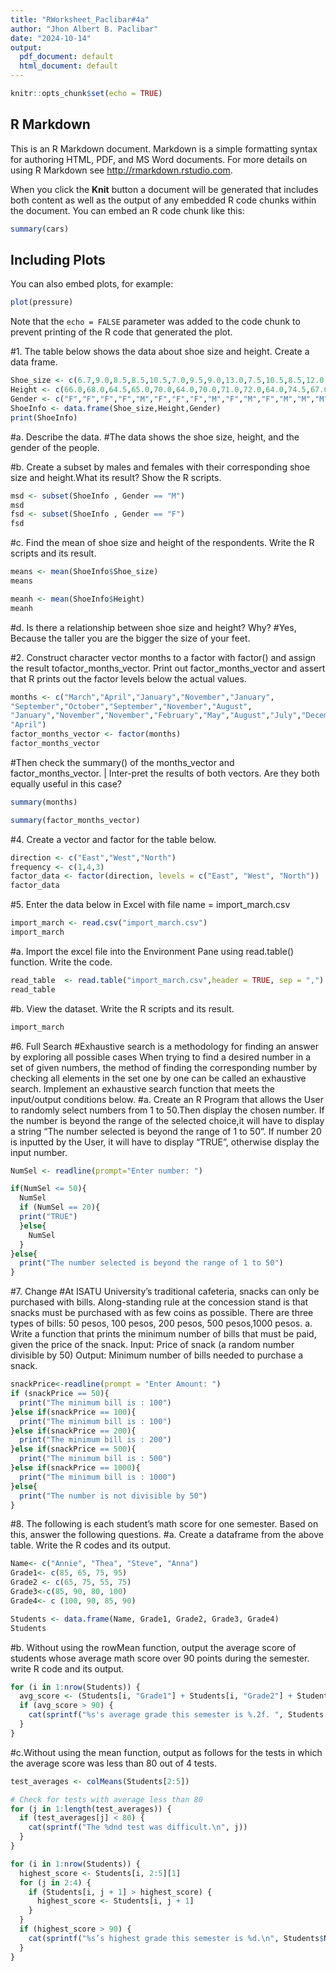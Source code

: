 ```yaml
---
title: "RWorksheet_Paclibar#4a"
author: "Jhon Albert B. Paclibar"
date: "2024-10-14"
output:
  pdf_document: default
  html_document: default
---
```


```r
knitr::opts_chunk$set(echo = TRUE)
```

## R Markdown

This is an R Markdown document. Markdown is a simple formatting syntax for authoring HTML, PDF, and MS Word documents. For more details on using R Markdown see <http://rmarkdown.rstudio.com>.

When you click the **Knit** button a document will be generated that includes both content as well as the output of any embedded R code chunks within the document. You can embed an R code chunk like this:

```r
summary(cars)
```

## Including Plots

You can also embed plots, for example:

```r
plot(pressure)
```

Note that the `echo = FALSE` parameter was added to the code chunk to prevent printing of the R code that generated the plot.

#1. The table below shows the data about shoe size and height. Create a data frame.

```r
Shoe_size <- c(6.7,9.0,8.5,8.5,10.5,7.0,9.5,9.0,13.0,7.5,10.5,8.5,12.0,10.5, 13.0,11.5,8.5,5.0,10.0,6.5,7.5,8.5,10.5,8.5,10.5,11.0,9.0,13.0)
Height <- c(66.0,68.0,64.5,65.0,70.0,64.0,70.0,71.0,72.0,64.0,74.5,67.0,71.0,71.0,77.0,72.0,59.0,62.0,72.0,66.0,64.0,67.0,73.0,69.0,72.0,70.0,69.0,70.0)
Gender <- c("F","F","F","F","M","F","F","F","M","F","M","F","M","M","M","M","F","F","M","F","F","M","M","F","M","M","M","M")
ShoeInfo <- data.frame(Shoe_size,Height,Gender)
print(ShoeInfo)
```
#a. Describe the data.
#The data shows the shoe size, height, and the gender of the people.

#b. Create a subset by males and females with their corresponding shoe size and height.What its result? Show the R scripts.
```r
msd <- subset(ShoeInfo , Gender == "M")
msd
fsd <- subset(ShoeInfo , Gender == "F")
fsd
```
#c. Find the mean of shoe size and height of the respondents. Write the R scripts and its result.
```r
means <- mean(ShoeInfo$Shoe_size)
means

meanh <- mean(ShoeInfo$Height)
meanh
```
#d. Is there a relationship between shoe size and height? Why?
#Yes, Because the taller you are the bigger the size of your feet.

#2. Construct character vector months to a factor with factor() and assign the result tofactor_months_vector. Print out factor_months_vector and assert that R prints out the factor levels below the actual values.

```r
months <- c("March","April","January","November","January",
"September","October","September","November","August",
"January","November","November","February","May","August","July","December","August","August","September","November","February",
"April")
factor_months_vector <- factor(months)
factor_months_vector
```
#Then check the summary() of the months_vector and factor_months_vector. | Inter-pret the results of both vectors. Are they both equally useful in this case?
```r
summary(months)
```
```r
summary(factor_months_vector)
```
#4. Create a vector and factor for the table below.
```r
direction <- c("East","West","North")
frequency <- c(1,4,3)
factor_data <- factor(direction, levels = c("East", "West", "North"))
factor_data
```
#5. Enter the data below in Excel with file name = import_march.csv
```r
import_march <- read.csv("import_march.csv")
import_march
```
#a. Import the excel file into the Environment Pane using read.table() function. Write the code.
```r
read_table  <- read.table("import_march.csv",header = TRUE, sep = ",")
read_table
```
#b. View the dataset. Write the R scripts and its result.
```r
import_march
```

#6. Full Search
#Exhaustive search is a methodology for finding an answer by exploring all possible cases When trying to find a desired number in a set of given numbers, the method of finding the corresponding number by checking all elements in the set one by one can be called an exhaustive search. Implement an exhaustive search function that meets the input/output conditions below.
#a. Create an R Program that allows the User to randomly select numbers from 1 to 50.Then display the chosen number. If the number is beyond the range of the selected choice,it will have to display a string “The number selected is beyond the range of 1 to 50”. If number 20 is inputted by the User, it will have to display “TRUE”, otherwise display the input number.
```r
NumSel <- readline(prompt="Enter number: ")

if(NumSel <= 50){
  NumSel
  if (NumSel == 20){
  print("TRUE")
  }else{
    NumSel
  }
}else{
  print("The number selected is beyond the range of 1 to 50")
}

```
#7. Change
#At ISATU University’s traditional cafeteria, snacks can only be purchased with bills. Along-standing rule at the concession stand is that snacks must be purchased with as few coins as possible. There are three types of bills: 50 pesos, 100 pesos, 200 pesos, 500 pesos,1000 pesos. a. Write a function that prints the minimum number of bills that must be paid, given the price of the snack. Input: Price of snack (a random number divisible by 50) Output: Minimum number of bills needed to purchase a snack.
```r
snackPrice<-readline(prompt = "Enter Amount: ")
if (snackPrice == 50){
  print("The minimum bill is : 100")
}else if(snackPrice == 100){
  print("The minimum bill is : 100")
}else if(snackPrice == 200){
  print("The minimum bill is : 200")
}else if(snackPrice == 500){
  print("The minimum bill is : 500")
}else if(snackPrice == 1000){
  print("The minimum bill is : 1000")
}else{
  print("The number is not divisible by 50")
}
```
#8. The following is each student’s math score for one semester. Based on this, answer the following questions.
#a. Create a dataframe from the above table. Write the R codes and its output.
```r
Name<- c("Annie", "Thea", "Steve", "Anna")
Grade1<- c(85, 65, 75, 95)
Grade2 <- c(65, 75, 55, 75)
Grade3<-c(85, 90, 80, 100)
Grade4<- c (100, 90, 85, 90)

Students <- data.frame(Name, Grade1, Grade2, Grade3, Grade4)
Students

```
#b. Without using the rowMean function, output the average score of students whose average math score over 90 points during the semester. write R code and its output.
```r
for (i in 1:nrow(Students)) {
  avg_score <- (Students[i, "Grade1"] + Students[i, "Grade2"] + Students[i, "Grade3"] + Students[i, "Grade4"]) / 4
  if (avg_score > 90) {
    cat(sprintf("%s's average grade this semester is %.2f. ", Students[i, "Name"], avg_score))
  }
}

```

#c.Without using the mean function, output as follows for the tests in which the average score was less than 80 out of 4 tests.
```r
test_averages <- colMeans(Students[2:5])

# Check for tests with average less than 80
for (j in 1:length(test_averages)) {
  if (test_averages[j] < 80) {
    cat(sprintf("The %dnd test was difficult.\n", j))
  }
}
```
```r
for (i in 1:nrow(Students)) {
  highest_score <- Students[i, 2:5][1]
  for (j in 2:4) {
    if (Students[i, j + 1] > highest_score) {
      highest_score <- Students[i, j + 1]
    }
  }
  if (highest_score > 90) {
    cat(sprintf("%s’s highest grade this semester is %d.\n", Students$Name[i], highest_score))
  }
}
```
















